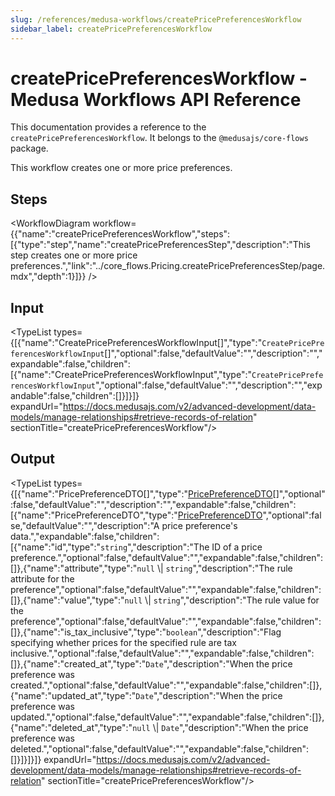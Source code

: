 ```yaml
---
slug: /references/medusa-workflows/createPricePreferencesWorkflow
sidebar_label: createPricePreferencesWorkflow
---
```



# createPricePreferencesWorkflow - Medusa Workflows API Reference

This documentation provides a reference to the `createPricePreferencesWorkflow`. It belongs to the `@medusajs/core-flows` package.

This workflow creates one or more price preferences.

## Steps

<WorkflowDiagram workflow={{"name":"createPricePreferencesWorkflow","steps":[{"type":"step","name":"createPricePreferencesStep","description":"This step creates one or more price preferences.","link":"../core_flows.Pricing.createPricePreferencesStep/page.mdx","depth":1}]}} />

## Input

<TypeList types={[{"name":"CreatePricePreferencesWorkflowInput[]","type":"`CreatePricePreferencesWorkflowInput`[]","optional":false,"defaultValue":"","description":"","expandable":false,"children":[{"name":"CreatePricePreferencesWorkflowInput","type":"`CreatePricePreferencesWorkflowInput`","optional":false,"defaultValue":"","description":"","expandable":false,"children":[]}]}]} expandUrl="https://docs.medusajs.com/v2/advanced-development/data-models/manage-relationships#retrieve-records-of-relation" sectionTitle="createPricePreferencesWorkflow"/>

## Output

<TypeList types={[{"name":"PricePreferenceDTO[]","type":"[PricePreferenceDTO](../../../../pricing/interfaces/pricing.PricePreferenceDTO/page.mdx)[]","optional":false,"defaultValue":"","description":"","expandable":false,"children":[{"name":"PricePreferenceDTO","type":"[PricePreferenceDTO](../../../../pricing/interfaces/pricing.PricePreferenceDTO/page.mdx)","optional":false,"defaultValue":"","description":"A price preference's data.","expandable":false,"children":[{"name":"id","type":"`string`","description":"The ID of a price preference.","optional":false,"defaultValue":"","expandable":false,"children":[]},{"name":"attribute","type":"`null` \\| `string`","description":"The rule attribute for the preference","optional":false,"defaultValue":"","expandable":false,"children":[]},{"name":"value","type":"`null` \\| `string`","description":"The rule value for the preference","optional":false,"defaultValue":"","expandable":false,"children":[]},{"name":"is_tax_inclusive","type":"`boolean`","description":"Flag specifying whether prices for the specified rule are tax inclusive.","optional":false,"defaultValue":"","expandable":false,"children":[]},{"name":"created_at","type":"`Date`","description":"When the price preference was created.","optional":false,"defaultValue":"","expandable":false,"children":[]},{"name":"updated_at","type":"`Date`","description":"When the price preference was updated.","optional":false,"defaultValue":"","expandable":false,"children":[]},{"name":"deleted_at","type":"`null` \\| `Date`","description":"When the price preference was deleted.","optional":false,"defaultValue":"","expandable":false,"children":[]}]}]}]} expandUrl="https://docs.medusajs.com/v2/advanced-development/data-models/manage-relationships#retrieve-records-of-relation" sectionTitle="createPricePreferencesWorkflow"/>
